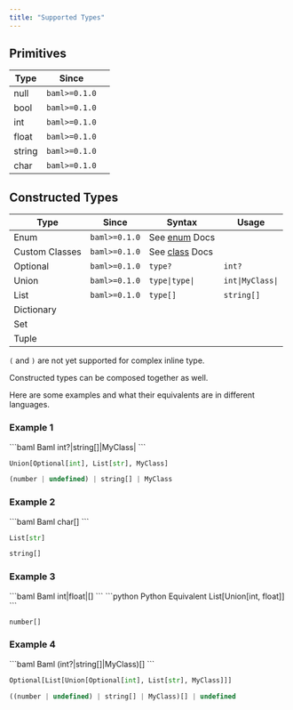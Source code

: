 ```yaml
---
title: "Supported Types"
---
```


## Primitives

| Type   | Since         |     |
| ------ | ------------- | --- |
| null   | `baml>=0.1.0` |     |
| bool   | `baml>=0.1.0` |     |
| int    | `baml>=0.1.0` |     |
| float  | `baml>=0.1.0` |     |
| string | `baml>=0.1.0` |     |
| char   | `baml>=0.1.0` |     |

## Constructed Types

| Type           | Since         | Syntax                  | Usage            |
| -------------- | ------------- | ----------------------- | ---------------- |
| Enum           | `baml>=0.1.0` | See [enum](enum) Docs   |
| Custom Classes | `baml>=0.1.0` | See [class](class) Docs |
| Optional       | `baml>=0.1.0` | `type?`                 | `int?`           |
| Union          | `baml>=0.1.0` | `type\|type\|`          | `int\|MyClass\|` |
| List           | `baml>=0.1.0` | `type[]`                | `string[]`       |
| Dictionary     |               |                         |
| Set            |               |                         |
| Tuple          |               |                         |

<Warning>`(` and `)` are not yet supported for complex inline type.</Warning>

Constructed types can be composed together as well.

Here are some examples and what their equivalents are in different languages.

### Example 1

<CodeGroup>
```baml Baml
int?|string[]|MyClass|
```

```python Python Equivalent
Union[Optional[int], List[str], MyClass]
```

```typescript TypeScript Equivalent
(number | undefined) | string[] | MyClass
```

</CodeGroup>

### Example 2

<CodeGroup>
```baml Baml
char[]
```

```python Python Equivalent
List[str]
```

```typescript TypeScript Equivalent
string[]
```

</CodeGroup>

### Example 3

<CodeGroup>
```baml Baml
int|float|[]
```
```python Python Equivalent
List[Union[int, float]]
```

```typescript TypeScript Equivalent
number[]
```

</CodeGroup>

### Example 4

<CodeGroup>
```baml Baml
(int?|string[]|MyClass)[]
```

```python Python Equivalent
Optional[List[Union[Optional[int], List[str], MyClass]]]
```

```typescript TypeScript Equivalent
((number | undefined) | string[] | MyClass)[] | undefined
```

</CodeGroup>

